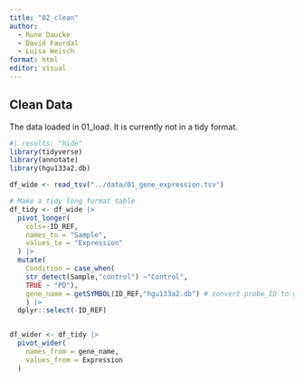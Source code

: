 ```yaml
---
title: "02_clean"
author: 
  - Rune Daucke 
  - David Faurdal
  - Luisa Weisch
format: html
editor: visual
---
```


## Clean Data

The data loaded in 01_load. It is currently not in a tidy format.

```r
#| results: "hide"
library(tidyverse)
library(annotate)
library(hgu133a2.db)

```

```r
df_wide <- read_tsv("../data/01_gene_expression.tsv")

# Make a tidy long format table
df_tidy <- df_wide |>
  pivot_longer(
    cols=-ID_REF,
    names_to = "Sample",
    values_to = "Expression"
  ) |>
  mutate(
    Condition = case_when(
    str_detect(Sample,"control") ~"Control",
    TRUE ~ "PD"),
    gene_name = getSYMBOL(ID_REF,"hgu133a2.db") # convert probe_ID to gene_name
    ) |>
  dplyr::select(-ID_REF)


df_wider <- df_tidy |>
  pivot_wider(
    names_from = gene_name,
    values_from = Expression
  )

```

